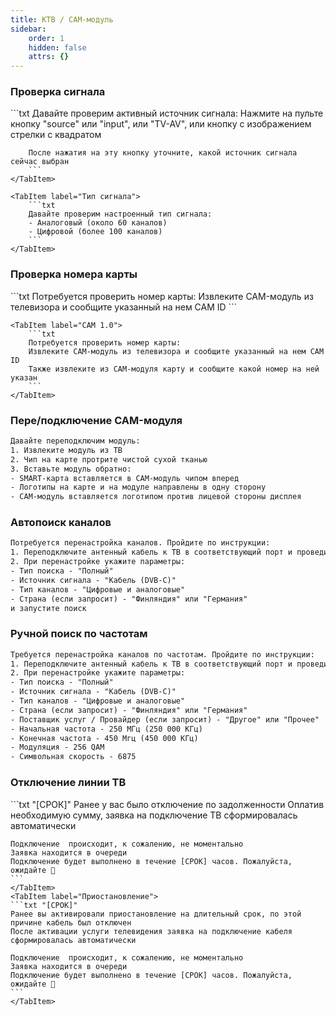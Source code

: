 ```yaml
---
title: КТВ / CAM-модуль
sidebar:
    order: 1
    hidden: false
    attrs: {}
---
```



### Проверка сигнала

<Tabs>
    <TabItem label="Источник сигнала">
        ```txt
        Давайте проверим активный источник сигнала:
        Нажмите на пульте кнопку "source" или "input", или "TV-AV", или кнопку с изображением стрелки с квадратом

        После нажатия на эту кнопку уточните, какой источник сигнала сейчас выбран
        ```
    </TabItem>

    <TabItem label="Тип сигнала">
        ```txt
        Давайте проверим настроенный тип сигнала:
        - Аналоговый (около 60 каналов)
        - Цифровой (более 100 каналов)
        ```
    </TabItem>
</Tabs>

### Проверка номера карты

<Tabs>
    <TabItem label="CAM 2.0">
        ```txt
        Потребуется проверить номер карты:
        Извлеките CAM-модуль из телевизора и сообщите указанный на нем CAM ID
        ```
    </TabItem>

    <TabItem label="CAM 1.0">
        ```txt
        Потребуется проверить номер карты:
        Извлеките CAM-модуль из телевизора и сообщите указанный на нем CAM ID
        Также извлеките из CAM-модуля карту и сообщите какой номер на ней указан
        ```
    </TabItem>
</Tabs>

### Пере/подключение CAM-модуля

```txt
Давайте переподключим модуль:
1. Извлеките модуль из ТВ
2. Чип на карте протрите чистой сухой тканью
3. Вставьте модуль обратно:
- SMART-карта вставляется в CAM-модуль чипом вперед
- Логотипы на карте и на модуле направлены в одну сторону
- CAM-модуль вставляется логотипом против лицевой стороны дисплея
```

### Автопоиск каналов

```txt
Потребуется перенастройка каналов. Пройдите по инструкции:
1. Переподключите антенный кабель к ТВ в соответствующий порт и проведите перенастройку каналов
2. При перенастройке укажите параметры:
- Тип поиска - "Полный"
- Источник сигнала - "Кабель (DVB-C)"
- Тип каналов - "Цифровые и аналоговые"
- Страна (если запросит) - "Финляндия" или "Германия"
и запустите поиск
```

### Ручной поиск по частотам

```txt
Требуется перенастройка каналов по частотам. Пройдите по инструкции:
1. Переподключите антенный кабель к ТВ в соответствующий порт и проведите перенастройку каналов
2. При перенастройке укажите параметры:
- Тип поиска - "Полный"
- Источник сигнала - "Кабель (DVB-C)"
- Тип каналов - "Цифровые и аналоговые"
- Страна (если запросит) - "Финляндия" или "Германия"
- Поставщик услуг / Провайдер (если запросит) - "Другое" или "Прочее"
- Начальная частота - 250 МГц (250 000 КГц) 
- Конечная частота - 450 Мгц (450 000 КГц)
- Модуляция - 256 QAM
- Символьная скорость - 6875
```

### Отключение линии ТВ
<LinkCard title="Сроки подключения КТВ"
                    href="https://clever.ertelecom.ru/content/space/4/folder/588/article/7250/page/0#SrokiObratnogoPodklucheniya"
                    description="Открыть сроки подключения в базе знаний" target="_blank"/>

<Tabs>
    <TabItem label="Задолженность">
    ```txt "[СРОК]"
    Ранее у вас было отключение по задолженности
    Оплатив необходимую сумму, заявка на подключение ТВ сформировалась автоматически

    Подключение  происходит, к сожалению, не моментально
    Заявка находится в очереди
    Подключение будет выполнено в течение [СРОК] часов. Пожалуйста, ожидайте 🙏
    ```
    </TabItem>
    <TabItem label="Приостановление">
    ```txt "[СРОК]"
    Ранее вы активировали приостановление на длительный срок, по этой причине кабель был отключен
    После активации услуги телевидения заявка на подключение кабеля сформировалась автоматически

    Подключение  происходит, к сожалению, не моментально
    Заявка находится в очереди
    Подключение будет выполнено в течение [СРОК] часов. Пожалуйста, ожидайте 🙏
    ```
    </TabItem>
</Tabs>